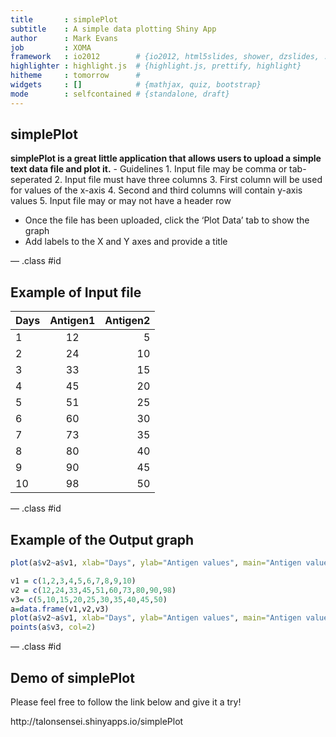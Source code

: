 ```yaml
---
title       : simplePlot
subtitle    : A simple data plotting Shiny App
author      : Mark Evans
job         : XOMA
framework   : io2012        # {io2012, html5slides, shower, dzslides, ...}
highlighter : highlight.js  # {highlight.js, prettify, highlight}
hitheme     : tomorrow      # 
widgets     : []            # {mathjax, quiz, bootstrap}
mode        : selfcontained # {standalone, draft}
---
```


## simplePlot

<b>simplePlot is a great little application that allows users to upload a simple text data file and plot it.</b>
- Guidelines
    1. Input file may be comma or tab-seperated
    2. Input file must have three columns
    3. First column will be used for values of the x-axis
    4. Second and third columns will contain y-axis values
    5. Input file may or may not have a header row
 
- Once the file has been uploaded, click the 'Plot Data' tab to show the graph
- Add labels to the X and Y axes and provide a title

--- .class #id 

## Example of Input file
|Days|Antigen1|Antigen2|
|--- |:------:| ------:|
|1   |12      |5       |
|2   |24      |10      |
|3   |33      |15      |
|4   |45      |20      |
|5   |51      |25      |
|6   |60      |30      |
|7   |73      |35      |
|8   |80      |40      |
|9   |90      |45      |
|10  |98      |50      |

--- .class #id

## Example of the Output graph
```r
plot(a$v2~a$v1, xlab="Days", ylab="Antigen values", main="Antigen values vs. Days")
```

```r
v1 = c(1,2,3,4,5,6,7,8,9,10)
v2 = c(12,24,33,45,51,60,73,80,90,98)
v3= c(5,10,15,20,25,30,35,40,45,50)
a=data.frame(v1,v2,v3)
plot(a$v2~a$v1, xlab="Days", ylab="Antigen values", main="Antigen values vs. Days")
points(a$v3, col=2)
```

--- .class #id

## Demo of simplePlot
Please feel free to follow the link below and give it a try!

http://talonsensei.shinyapps.io/simplePlot
